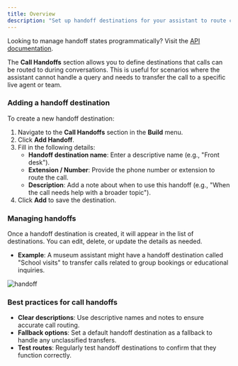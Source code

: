 ```yaml
---
title: Overview
description: "Set up handoff destinations for your assistant to route calls during conversations."
---
```


<Tip> Looking to manage handoff states programmatically? Visit the [API documentation](/api-reference/conversations/handoff-states).</Tip>

The **Call Handoffs** section allows you to define destinations that calls can be routed to during conversations. This
is useful for scenarios where the assistant cannot handle a query and needs to transfer the call to a specific live agent or team.

### Adding a handoff destination

To create a new handoff destination:

1. Navigate to the **Call Handoffs** section in the **Build** menu.
2. Click **Add Handoff**.
3. Fill in the following details:
   - **Handoff destination name**: Enter a descriptive name (e.g., "Front desk").
   - **Extension / Number**: Provide the phone number or extension to route the call.
   - **Description**: Add a note about when to use this handoff (e.g., "When the call needs help with a broader topic").
4. Click **Add** to save the destination.

### Managing handoffs

Once a handoff destination is created, it will appear in the list of destinations. You can edit, delete, or update the details as needed.

- **Example**: A museum assistant might have a handoff destination called "School visits" to transfer calls related to group bookings or educational inquiries.

![handoff](/images/handoff-1.png)

### Best practices for call handoffs

- **Clear descriptions**: Use descriptive names and notes to ensure accurate call routing.
- **Fallback options**: Set a default handoff destination as a fallback to handle any unclassified transfers.
- **Test routes**: Regularly test handoff destinations to confirm that they function correctly.